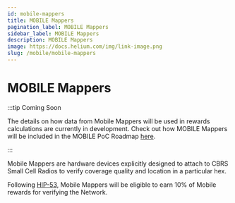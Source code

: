 ```yaml
---
id: mobile-mappers
title: MOBILE Mappers
pagination_label: MOBILE Mappers
sidebar_label: MOBILE Mappers
description: MOBILE Mappers
image: https://docs.helium.com/img/link-image.png
slug: /mobile/mobile-mappers
---
```



# MOBILE Mappers

<LegacyContentBanner />

:::tip Coming Soon

The details on how data from Mobile Mappers will be used in rewards calculations are currently in
development. Check out how MOBILE Mappers will be included in the MOBILE PoC Roadmap
[here](https://blog.helium.com/mobile-proof-of-coverage-the-road-ahead-73a25601a13d).

:::

Mobile Mappers are hardware devices explicitly designed to attach to CBRS Small Cell Radios to
verify coverage quality and location in a particular hex.

Following [HIP-53](https://github.com/helium/HIP/blob/main/0053-mobile-dao.md), Mobile Mappers will
be eligible to earn 10% of Mobile rewards for verifying the Network.
